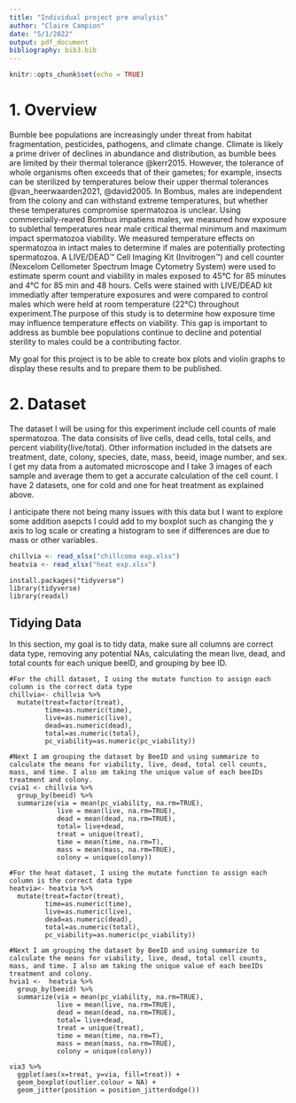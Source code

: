 ```yaml
---
title: "Individual project pre analysis"
author: "Claire Campion"
date: "5/1/2022"
output: pdf_document
bibliography: bib3.bib
---
```


```r
knitr::opts_chunk$set(echo = TRUE)
```

# 1. Overview
Bumble bee populations are increasingly under threat from habitat fragmentation, pesticides, pathogens, and climate change. Climate is likely a prime driver of declines in abundance and distribution, as bumble bees are limited by their thermal tolerance @kerr2015. However, the tolerance of whole organisms often exceeds that of their gametes; for example, insects can be sterilized by temperatures below their upper thermal tolerances @van_heerwaarden2021, @david2005. In Bombus, males are independent from the colony and can withstand extreme temperatures, but whether these temperatures compromise spermatozoa is unclear. Using commercially-reared Bombus impatiens males, we measured how exposure to sublethal temperatures near male critical thermal minimum and maximum impact spermatozoa viability. We measured temperature effects on spermatozoa in intact males to determine if males are potentially protecting spermatozoa. A LIVE/DEAD™ Cell Imaging Kit (Invitrogen™) and cell counter (Nexcelom Cellometer Spectrum Image Cytometry System) were used to estimate sperm count and viability in males exposed to 45°C for 85 minutes and 4°C for 85 min and 48 hours. Cells were stained with LIVE/DEAD kit immediatly after temperature exposures and were compared to control males which were held at room temperature (22°C) throughout experiment.The purpose of this study is to determine how exposure time may influence temperature effects on viability. This gap is important to address as bumble bee populations continue to decline and potential sterility to males could be a contributing factor. 

My goal for this project is to be able to create box plots and violin graphs to display these results and to prepare them to be published. 

# 2. Dataset
The dataset I will be using for this experiment include cell counts of male spermatozoa. The data consisits of live cells, dead cells, total cells, and percent viability(live/total). Other information included in the datsets are treatment, date, colony, species, date, mass, beeid, image number, and sex. I get my data from a automated microscope and I take 3 images of each sample and average them to get a accurate calculation of the cell count. I have 2 datasets, one for cold and one for heat treatment as explained above. 

I anticipate there not being many issues with this data but I want to explore some addition asepcts I could add to my boxplot such as changing the y axis to log scale or creating a histogram to see if differences are due to mass or other variables. 


```r
chillvia <- read_xlsx("chillcoma exp.xlsx") 
heatvia <- read_xlsx("heat exp.xlsx") 
```


```packages
install.packages("tidyverse")
library(tidyverse)
library(readxl)

```
## Tidying Data
In this section, my goal is to tidy data, make sure all columns are correct data type, removing any potential NAs, calculating the mean live, dead, and total counts for each unique beeID, and grouping by bee ID. 

```tidy
#For the chill dataset, I using the mutate function to assign each column is the correct data type 
chillvia<- chillvia %>%
  mutate(treat=factor(treat), 
         time=as.numeric(time),
         live=as.numeric(live), 
         dead=as.numeric(dead), 
         total=as.numeric(total), 
         pc_viability=as.numeric(pc_viability))

#Next I am grouping the dataset by BeeID and using summarize to calculate the means for viability, live, dead, total cell counts, mass, and time. I also am taking the unique value of each beeIDs treatment and colony. 
cvia1 <- chillvia %>% 
  group_by(beeid) %>%
  summarize(via = mean(pc_viability, na.rm=TRUE), 
            live = mean(live, na.rm=TRUE), 
            dead = mean(dead, na.rm=TRUE),
            total= live+dead,
            treat = unique(treat),
            time = mean(time, na.rm=T), 
            mass = mean(mass, na.rm=TRUE),
            colony = unique(colony))

#For the heat dataset, I using the mutate function to assign each column is the correct data type
heatvia<- heatvia %>%
  mutate(treat=factor(treat), 
         time=as.numeric(time),
         live=as.numeric(live), 
         dead=as.numeric(dead), 
         total=as.numeric(total), 
         pc_viability=as.numeric(pc_viability))

#Next I am grouping the dataset by BeeID and using summarize to calculate the means for viability, live, dead, total cell counts, mass, and time. I also am taking the unique value of each beeIDs treatment and colony. 
hvia1 <-  heatvia %>% 
  group_by(beeid) %>%
  summarize(via = mean(pc_viability, na.rm=TRUE), 
            live = mean(live, na.rm=TRUE), 
            dead = mean(dead, na.rm=TRUE),
            total= live+dead,
            treat = unique(treat),
            time = mean(time, na.rm=T), 
            mass = mean(mass, na.rm=TRUE),
            colony = unique(colony))

```


```boxplots
via3 %>%
  ggplot(aes(x=treat, y=via, fill=treat)) +
  geom_boxplot(outlier.colour = NA) +
  geom_jitter(position = position_jitterdodge())



```




